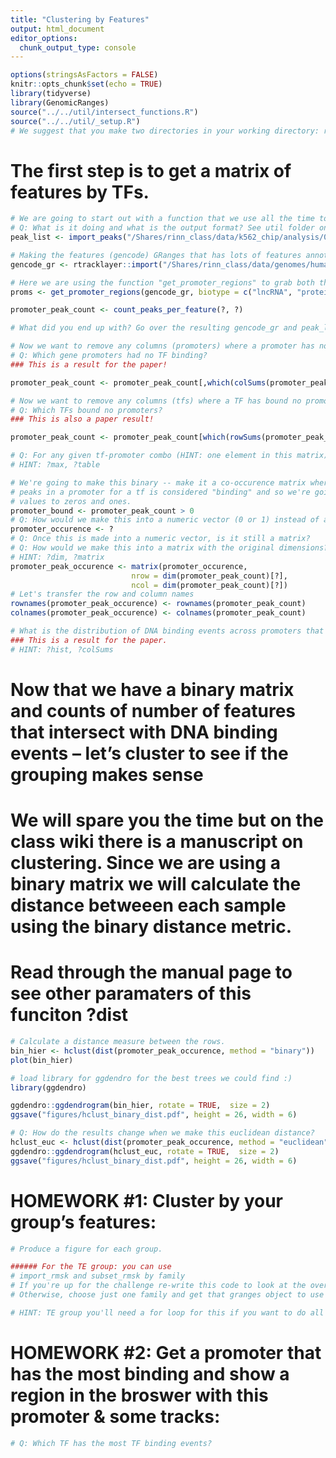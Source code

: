 ```yaml
---
title: "Clustering by Features"
output: html_document
editor_options: 
  chunk_output_type: console
---
```


```r
options(stringsAsFactors = FALSE)
knitr::opts_chunk$set(echo = TRUE)
library(tidyverse)
library(GenomicRanges)
source("../../util/intersect_functions.R")
source("../../util/_setup.R")
# We suggest that you make two directories in your working directory: results and figures=
```


# The first step is to get a matrix of features by TFs.

```r
# We are going to start out with a function that we use all the time to import files called "import_peaks"
# Q: What is it doing and what is the output format? See util folder on github
peak_list <- import_peaks("/Shares/rinn_class/data/k562_chip/analysis/00_consensus_peaks/results/")

# Making the features (gencode) GRanges that has lots of features annotated
gencode_gr <- rtracklayer::import("/Shares/rinn_class/data/genomes/human/gencode/v32/gencode.v32.annotation.gtf")

# Here we are using the function "get_promoter_regions" to grab both the lncRNA and mRNA genes
proms <- get_promoter_regions(gencode_gr, biotype = c("lncRNA", "protein_coding"))

promoter_peak_count <- count_peaks_per_feature(?, ?)

# What did you end up with? Go over the resulting gencode_gr and peak_list

```

```r
# Now we want to remove any columns (promoters) where a promoter has no TF binding.
# Q: Which gene promoters had no TF binding?
### This is a result for the paper!

promoter_peak_count <- promoter_peak_count[,which(colSums(promoter_peak_count) > 0)]

# Now we want to remove any columns (tfs) where a TF has bound no promoters
# Q: Which TFs bound no promoters?
### This is also a paper result!

promoter_peak_count <- promoter_peak_count[which(rowSums(promoter_peak_count) > 0),]

# Q: For any given tf-promoter combo (HINT: one element in this matrix), what is the max number of peaks in a promoter?
# HINT: ?max, ?table

# We're going to make this binary -- make it a co-occurence matrix where any number of
# peaks in a promoter for a tf is considered "binding" and so we're going to change all the
# values to zeros and ones.
promoter_bound <- promoter_peak_count > 0
# Q: How would we make this into a numeric vector (0 or 1) instead of a boolean vector?
promoter_occurence <- ?
# Q: Once this is made into a numeric vector, is it still a matrix?
# Q: How would we make this into a matrix with the original dimensions? 
# HINT: ?dim, ?matrix
promoter_peak_occurence <- matrix(promoter_occurence, 
                           nrow = dim(promoter_peak_count)[?],
                           ncol = dim(promoter_peak_count)[?])
# Let's transfer the row and column names
rownames(promoter_peak_occurence) <- rownames(promoter_peak_count)
colnames(promoter_peak_occurence) <- colnames(promoter_peak_count)
```

```r
# What is the distribution of DNA binding events across promoters that had at least 1 event?
### This is a result for the paper.
# HINT: ?hist, ?colSums
```


# Now that we have a binary matrix and counts of number of features that intersect with DNA binding events -- let's cluster to see if the grouping makes sense
# We will spare you the time but on the class wiki there is a manuscript on clustering. Since we are using a binary matrix we will calculate the distance betweeen each sample using the binary distance metric. 
# Read through the manual page to see other paramaters of this funciton ?dist


```r

# Calculate a distance measure between the rows.
bin_hier <- hclust(dist(promoter_peak_occurence, method = "binary"))
plot(bin_hier)

# load library for ggdendro for the best trees we could find :) 
library(ggdendro)

ggdendro::ggdendrogram(bin_hier, rotate = TRUE,  size = 2)
ggsave("figures/hclust_binary_dist.pdf", height = 26, width = 6)

# Q: How do the results change when we make this euclidean distance?
hclust_euc <- hclust(dist(promoter_peak_occurence, method = "euclidean"))
ggdendro::ggdendrogram(hclust_euc, rotate = TRUE,  size = 2)
ggsave("figures/hclust_binary_dist.pdf", height = 26, width = 6)
```

# HOMEWORK #1: Cluster by your group's features:

```r
# Produce a figure for each group.

###### For the TE group: you can use
# import_rmsk and subset_rmsk by family
# If you're up for the challenge re-write this code to look at the overlaps for all families.
# Otherwise, choose just one family and get that granges object to use for the rest of the script.

# HINT: TE group you'll need a for loop for this if you want to do all the families.

```

# HOMEWORK #2: Get a promoter that has the most binding and show a region in the broswer with this promoter & some tracks:

```r
# Q: Which TF has the most TF binding events?

```











